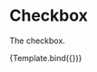 

<Meta
  title="Forms/Checkbox"
  component={Checkbox}
/>


# Checkbox
The checkbox.

<Canvas>
  <Story
    name="Basic checkbox"
    args={{
      checked: true
    }}
  >
    {Template.bind({})}
  </Story>
</Canvas>
